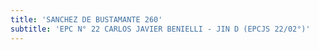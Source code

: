 ```yaml
---
title: 'SANCHEZ DE BUSTAMANTE 260'
subtitle: 'EPC N° 22 CARLOS JAVIER BENIELLI - JIN D (EPCJS 22/02°)'
---
```


#
